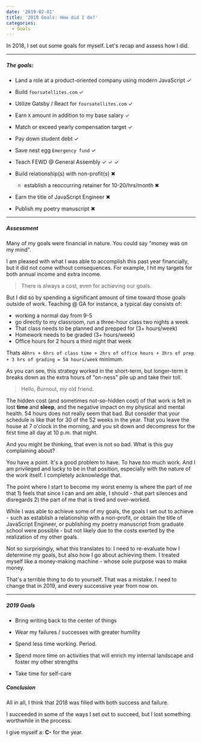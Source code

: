---
date: '2019-02-01'
title: '2018 Goals: How did I do?'
categories:
  - Goals
---

In 2018, I set out some goals for myself. Let's recap and assess how I did.

---

##### The goals:

- Land a role at a product-oriented company using modern JavaScript &#10003;

- Build `foursatellites.com` &#10003;

- Utilize Gatsby / React for `foursatellites.com` &#10003;

- Earn `X` amount in addition to my base salary &#10003;

- Match or exceed yearly compensation target &#10003;

- Pay down student debt &#10003;

- Save nest egg `Emergency fund` &#10003;

- Teach FEWD @ General Assembly &#10003; &#10003; &#10003;

- Build relationship(s) with non-profit(s) &#10006;

  - establish a reoccurring retainer for 10-20/hrs/month &#10006;

- Earn the title of JavaScript Engineer &#10006;

- Publish my poetry manuscript &#10006;

---

##### Assessment

Many of my goals were financial in nature. You could say "money was on my mind".

I am pleased with what I was able to accomplish this past year financially, but it did not come without consequences. For example, I hit my targets for both annual income and extra income.

> There is always a cost, even for achieving our goals.

But I did so by spending a significant amount of time toward those goals outside of work. Teaching @ GA for instance, a typical day consists of:

- working a normal day from 9-5
- go directly to my classroom, run a three-hour class two nights a week
- That class needs to be planned and prepped for (3+ hours/week)
- Homework needs to be graded (3+ hours/week)
- Office hours for 2 hours a third night that week

Thats `40hrs + 6hrs of class time + 2hrs of office hours + 3hrs of prep + 3 hrs of grading = 54 hours/week` minimum.

As you can see, this strategy worked in the short-term, but longer-term it breaks down as the extra hours of "on-ness" pile up and take their toll.

> Hello, Burnout, my old friend.

The hidden cost (and sometimes not-so-hidden cost) of that work is felt in lost **time** and **sleep**, and the negative impact on my physical and mental health. 54 hours does not really seem that bad. But consider that your schedule is like that for 30 of the 52 weeks in the year. That you leave the house at 7 o'clock in the morning, and you sit down and decompress for the first time all day at 10 p.m. that night.

And you might be thinking, that even is not so bad. What is this guy complaining about?

You have a point. It's a good problem to have. To have _too_ much work. And I am privileged and lucky to be in that position, especially with the nature of the work itself. I completely acknowledge that.

The point where I start to become my worst enemy is where the part of me that 1) feels that since I can and am able, I should - that part silences and disregards 2) the part of me that is tired and over-worked.

While I was able to achieve some of my goals, the goals I set out to achieve - such as establish a relationship with a non-profit, or obtain the title of JavaScript Engineer, or publishing my poetry manuscript from graduate school were possible - but not likely due to the costs exerted by the realization of my other goals.

Not so surprisingly, what this translates to: I need to re-evaluate how I determine my goals, but also how I go about achieving them. I treated myself like a money-making machine - whose sole purpose was to make money.

That's a terrible thing to do to yourself. That was a mistake. I need to change that in 2019, and every successive year from now on.

---

##### 2019 Goals

- Bring writing back to the center of things

- Wear my failures / successes with greater humility

- Spend less time working. Period.

- Spend more time on activities that will enrich my internal landscape and foster my other strengths

- Take time for self-care

##### Conclusion

All in all, I think that 2018 was filled with both success and failure.

I succeeded in some of the ways I set out to succeed, but I lost something worthwhile in the process.

I give myself a: **C-** for the year.
